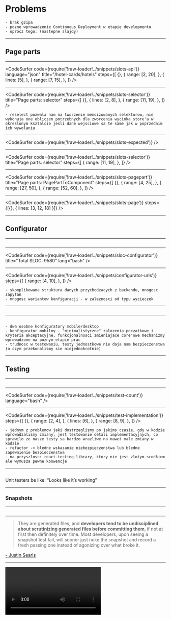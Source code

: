 
# Problems

```notes
- brak gzipa
- pozne wprowadzenie Continuous Deployment w etapie developmentu
- oprócz tego: (nastepne slajdy)
```

---

## Page parts

---

<CodeSurfer
  code={require('!raw-loader!../snippets/slots-api')}
  language="json"
  title="/hotel-cards/hotels"
  steps={[
    {},
    {
      range: [2, 20],
    },
    {
      lines: [5],
    },
    {
      range: [7, 15],
    },
  ]}
/>

---

<CodeSurfer
  code={require('!raw-loader!../snippets/slots-selector')}
  title="Page parts: selector"
  steps={[
    {},
    {
      lines: [2, 8],
    },
    {
      range: [11, 19],
    },
  ]}
/>

```notes
- reselect pozwala nam na tworzenie memoizowanych selektorow, nie wykonuja one obliczen potrzebnych dla zworcenia wycinka store'a w okreslonym ksztalcie jesli dane wejsciowe sa te same jak w poprzednim ich wywolaniu
```

---

<CodeSurfer code={require('!raw-loader!../snippets/slots-expected')} />

---

<CodeSurfer
  code={require('!raw-loader!../snippets/slots-selector')}
  title="Page parts: selector"
  steps={[
    {
      range: [11, 19],
    },
  ]}
/>

---

<CodeSurfer
  code={require('!raw-loader!../snippets/slots-pagepart')}
  title="Page parts: PagePartToComponent"
  steps={[
    {},
    {
      range: [4, 25],
    },
    {
      range: [27, 50],
    },
    {
      range: [52, 60],
    },
  ]}
/>

---

<CodeSurfer
  code={require('!raw-loader!../snippets/slots-page')}
  steps={[{}, { lines: [3, 12, 18] }]}
/>

---

## Configurator

---

<Image name="configurator" />

---

<CodeSurfer
  code={require('!raw-loader!../snippets/sloc-configurator')}
  title="Total SLOC: 9580"
  lang="bash"
/>

---

<CodeSurfer
  code={require('!raw-loader!../snippets/configurator-urls')}
  steps={[
    {
      range: [4, 10],
    },
  ]}
/>

```notes
- skomplikowana struktura danych przychodzacych z backendu, mnogosc zapytan
- mnogosc wariantow konfiguracji - w zaleznosci od typu wycieczek
```

---

<Image name="configurator-participants" />

---

<Image name="configurator-rooms" />

```notes
- dwa osobne konfiguratory mobile/desktop
- konfigurator mobilny - "minimalistyczne" zalozenia poczatkowe i kryteria akceptacyjne, funkcjonalnosci zmieniajace core'owe mechanizmy wprowadzone na poznym etapie prac
- trudnosc w testowaniu, testy jednostkowe nie daja nam bezpieczenstwa (o czym przekonalismy sie niejednokrotnie)
```

---

## Testing

---

<Image name="jest" />

---

<CodeSurfer
  code={require('!raw-loader!../snippets/test-count')}
  language="bash"
/>

---

<CodeSurfer
  code={require('!raw-loader!../snippets/test-implementation')}
  steps={[
    {},
    {
      range: [2, 4],
    },
    {
      lines: [6],
    },
    {
      range: [8, 9],
    },
  ]}
/>

```notes
- jednym z problemow jaki dostrzeglismy po jakims czasie, gdy w kodzie wprowadzalismy zmiany, jest testowanie detali implementacyjnych, co sprawilo ze nasze testy sa bardzo wrazliwe na nawet male zmiany w kodzie
- refactor -> bledne wskazanie niebezpieczenstwa lub bledne zapewnienie bezpieczenstwa
- na przyszlosc: react-testing-library, ktory nie jest zlotym srodkiem ale wymusza pewne konwencje
```

---

<Image name="unit-testing" extension="gif" />

Unit testers be like: “Looks like it’s working”

---

### Snapshots

---

<Image name="kentcdodds-snapshots" />

---

> They are generated files, and **developers tend to be undisciplined about
> scrutinizing generated files before committing them**, if not at first then
> definitely over time. Most developers, upon seeing a snapshot test fail, will
> sooner just nuke the snapshot and record a fresh passing one instead of
> agonizing over what broke it.

[- Justin Searls](https://twitter.com/searls/status/919594505938112512)

---

<Video name="snapshots" />
